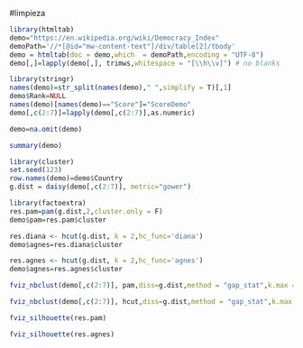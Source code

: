 #limpieza
```r
library(htmltab)
demo="https://en.wikipedia.org/wiki/Democracy_Index"
demoPath='//*[@id="mw-content-text"]/div/table[2]/tbody'
demo = htmltab(doc = demo,which  = demoPath,encoding = "UTF-8")
demo[,]=lapply(demo[,], trimws,whitespace = "[\\h\\v]") # no blanks
```

```r
library(stringr)
names(demo)=str_split(names(demo)," ",simplify = T)[,1]
demo$Rank=NULL
names(demo)[names(demo)=="Score"]="ScoreDemo"
demo[,c(2:7)]=lapply(demo[,c(2:7)],as.numeric)
```

```r
demo=na.omit(demo)
```

```r
summary(demo)
```
```r
library(cluster)
set.seed(123)
row.names(demo)=demo$Country
g.dist = daisy(demo[,c(2:7)], metric="gower")
```

```r
library(factoextra)
res.pam=pam(g.dist,2,cluster.only = F)
demo$pam=res.pam$cluster

res.diana <- hcut(g.dist, k = 2,hc_func='diana')
demo$agnes=res.diana$cluster

res.agnes <- hcut(g.dist, k = 2,hc_func='agnes')
demo$agnes=res.agnes$cluster
```

```r
fviz_nbclust(demo[,c(2:7)], pam,diss=g.dist,method = "gap_stat",k.max = 10,verbose = F) #particion
```
```r
fviz_nbclust(demo[,c(2:7)], hcut,diss=g.dist,method = "gap_stat",k.max = 10,verbose = F) #jerarquización
```
```r
fviz_silhouette(res.pam)
```
```r
fviz_silhouette(res.agnes)
```



